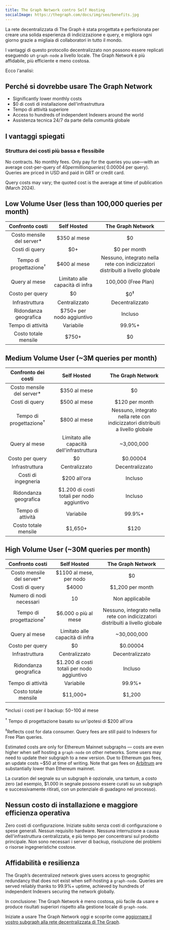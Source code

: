 ```yaml
---
title: The Graph Network contro Self Hosting
socialImage: https://thegraph.com/docs/img/seo/benefits.jpg
---
```


La rete decentralizzata di The Graph è stata progettata e perfezionata per creare una solida esperienza di indicizzazione e query, e migliora ogni giorno grazie a migliaia di collaboratori in tutto il mondo.

I vantaggi di questo protocollo decentralizzato non possono essere replicati eseguendo un `graph-node` a livello locale. The Graph Network è più affidabile, più efficiente e meno costosa.

Ecco l'analisi:

## Perché si dovrebbe usare The Graph Network

- Significantly lower monthly costs
- $0 di costi di installazione dell'infrastruttura
- Tempo di attività superiore
- Access to hundreds of independent Indexers around the world
- Assistenza tecnica 24/7 da parte della comunità globale

## I vantaggi spiegati

### Struttura dei costi più bassa e flessibile

No contracts. No monthly fees. Only pay for the queries you use—with an average cost-per-query of $40 per million queries (~$0.00004 per query). Queries are priced in USD and paid in GRT or credit card.

Query costs may vary; the quoted cost is the average at time of publication (March 2024).

## Low Volume User (less than 100,000 queries per month)

|          Confronto costi           |               Self Hosted               |                               The Graph Network                               |
|:----------------------------------:|:---------------------------------------:|:-----------------------------------------------------------------------------:|
|    Costo mensile del server\*    |              $350 al mese               |                                      $0                                       |
|           Costi di query           |                   $0+                   |                                 $0 per month                                  |
| Tempo di progettazione<sup>†</sup> |              $400 al mese               | Nessuno, integrato nella rete con indicizzatori distribuiti a livello globale |
|           Query al mese            |     Limitato alle capacità di infra     |                              100,000 (Free Plan)                              |
|          Costo per query           |                   $0                    |                                $0<sup>‡</sup>                                 |
|           Infrastruttura           |              Centralizzato              |                                Decentralizzato                                |
|       Ridondanza geografica        |        $750+ per nodo aggiuntivo        |                                    Incluso                                    |
|         Tempo di attività          |                Variabile                |                                    99.9%+                                     |
|        Costo totale mensile        | <span className="highlight-row" />$750+ |                                      $0                                       |

## Medium Volume User (~3M queries per month)

|        Confronto dei costi         |                Self Hosted                 |                               The Graph Network                               |
|:----------------------------------:|:------------------------------------------:|:-----------------------------------------------------------------------------:|
|    Costo mensile del server\*    |                $350 al mese                |                                      $0                                       |
|           Costi di query           |                $500 al mese                |                                $120 per month                                 |
| Tempo di progettazione<sup>†</sup> |                $800 al mese                | Nessuno, integrato nella rete con indicizzatori distribuiti a livello globale |
|           Query al mese            | Limitato alle capacità dell'infrastruttura |                                  ~3,000,000                                   |
|          Costo per query           |                     $0                     |                                   $0.00004                                    |
|           Infrastruttura           |               Centralizzato                |                                Decentralizzato                                |
|        Costi di ingegneria         |                $200 all'ora                |                                    Incluso                                    |
|       Ridondanza geografica        | $1.200 di costi totali per nodo aggiuntivo |                                    Incluso                                    |
|         Tempo di attività          |                 Variabile                  |                                    99.9%+                                     |
|        Costo totale mensile        | <span className="highlight-row" /> $1,650+ |                                     $120                                      |

## High Volume User (~30M queries per month)

|          Confronto costi           |                 Self Hosted                 |                               The Graph Network                               |
|:----------------------------------:|:-------------------------------------------:|:-----------------------------------------------------------------------------:|
|    Costo mensile del server\*    |           $1100 al mese, per nodo           |                                      $0                                       |
|           Costi di query           |                    $4000                    |                               $1,200 per month                                |
|      Numero di nodi necessari      |                     10                      |                                Non applicabile                                |
| Tempo di progettazione<sup>†</sup> |            $6.000 o più al mese             | Nessuno, integrato nella rete con indicizzatori distribuiti a livello globale |
|           Query al mese            |       Limitato alle capacità di infra       |                                  ~30,000,000                                  |
|          Costo per query           |                     $0                      |                                   $0.00004                                    |
|           Infrastruttura           |                Centralizzato                |                                Decentralizzato                                |
|       Ridondanza geografica        | $1.200 di costi totali per nodo aggiuntivo  |                                    Incluso                                    |
|         Tempo di attività          |                  Variabile                  |                                    99.9%+                                     |
|        Costo totale mensile        | <span className="highlight-row" /> $11,000+ |                                    $1,200                                     |

\*inclusi i costi per il backup: $50-$100 al mese

<sup>†</sup> Tempo di progettazione basato su un'ipotesi di $200 all'ora

<sup>‡</sup>Reflects cost for data consumer. Query fees are still paid to Indexers for Free Plan queries.

Estimated costs are only for Ethereum Mainnet subgraphs — costs are even higher when self hosting a `graph-node` on other networks. Some users may need to update their subgraph to a new version. Due to Ethereum gas fees, an update costs ~$50 at time of writing. Note that gas fees on [Arbitrum](/arbitrum/arbitrum-faq) are substantially lower than Ethereum mainnet.

La curation del segnale su un subgraph è opzionale, una tantum, a costo zero (ad esempio, $1.000 in segnale possono essere curati su un subgraph e successivamente ritirati, con un potenziale di guadagno nel processo).

## Nessun costo di installazione e maggiore efficienza operativa

Zero costi di configurazione. Iniziate subito senza costi di configurazione o spese generali. Nessun requisito hardware. Nessuna interruzione a causa dell'infrastruttura centralizzata, e più tempo per concentrarsi sul prodotto principale. Non sono necessari i server di backup, risoluzione dei problemi o risorse ingegneristiche costose.

## Affidabilità e resilienza

The Graph’s decentralized network gives users access to geographic redundancy that does not exist when self-hosting a `graph-node`. Queries are served reliably thanks to 99.9%+ uptime, achieved by hundreds of independent Indexers securing the network globally.

In conclusione: The Graph Network è meno costosa, più facile da usare e produce risultati superiori rispetto alla gestione locale di `graph-node`.

Iniziate a usare The Graph Network oggi e scoprite come [aggiornare il vostro subgraph alla rete decentralizzata di The Graph](/cookbook/upgrading-a-subgraph).
